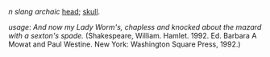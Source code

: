 ''n'' ''slang'' ''archaic'' [[head]]; [[skull]].

''usage'': ''And now my Lady Worm's, chapless and knocked about the mazard with a sexton's spade.'' (Shakespeare, William. Hamlet. 1992. Ed. Barbara A Mowat and Paul Westine. New York: Washington Square Press, 1992.)